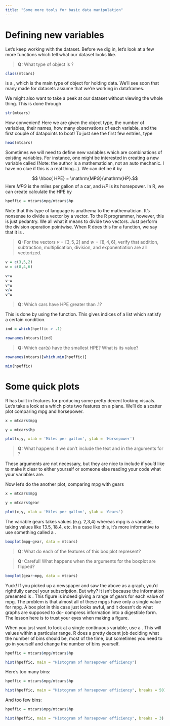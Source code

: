 ```yaml
---
title: "Some more tools for basic data manipulation"
---
```



# Defining new variables

Let's keep working with the \texttt{mtcars} dataset. Before we dig in, let's look at a few more functions which tell what our dataset looks like.


> __Q:__ What type of object is \texttt{mtcars}? 


```r

class(mtcars) 
```

\texttt{mtcars} is a \textbf{data frame}, which is the main type of object for holding data.  We'll see soon that many \textbf{packages} made for datasets assume that we're working in dataframes.

We might also want to take a peek at our dataset without viewing the whole thing.  This is done through

```r

str(mtcars) 
```

How convenient!  Here we are given the object type, the number of variables, their names, how many observations of each variable, and the first couple of datapoints to boot!  To just see the first few entries, type

```r

head(mtcars) 
```

Sometimes we will need to define new variables which are combinations of existing variables.  For instance, one might be interested in creating a new variable called \textbf{horsepower efficiency} (Note: the author is a mathematician, not an auto mechanic.  I have no clue if this is a real thing...).  We can define it by 

$$ \hbox{ HPE} = \mathrm{MPG}/\mathrm{HP}.$$
Here $MPG$ is the miles per gallon of a car, and $HP$ is its horsepower. In R, we can create calculate the HPE by 

```r

hpeffic = mtcars$mpg/mtcars$hp 
```

Note that this type of language is anathema to the mathematician.  It's nonsense to divide a vector by a vector.  To the R programmer, however, this is just pedantry.  We all \textit{know} what it means to divide two vectors.  Just perform the division operation pointwise.  When R does this for a function, we say that it is \textbf{vectorized}.


> __Q:__ For the vectors $v = [3,5,2]$ and $w = [8,4,6]$, verify that addition, subtraction, multiplication, division, and exponentiation are all vectorized.

```r

v = c(3,5,2)
w = c(8,4,6)

v+w
v-w
v*w
v/w
v^w
```


> __Q:__ Which cars have HPE greater than .1? 

This is done by using the \texttt{which} function.  This gives indices of a list which satisfy a certain condition.

```r

ind = which(hpeffic > .1)

rownames(mtcars)[ind]
```

> __Q:__ Which car(s) have the smallest HPE? What is its value?

```r

rownames(mtcars)[which.min(hpeffic)]

min(hpeffic)

```



# Some quick plots

R has built in features for producing some pretty decent looking visuals.  Let's take a look at a \textbf{scatterplot} which plots two features on a plane.  We'll do a scatter plot comparing mpg and horsepower.

```r
x = mtcars$mpg

y = mtcars$hp

plot(x,y, xlab = 'Miles per gallon', ylab = 'Horsepower')


```

> __Q:__ What happens if we don't include the text \texttt{xlab} and \texttt{ylab} in the arguments for \texttt{plot}?

These arguments are not necessary, but they are nice to include if you'd like to make it clear to either yourself or someone else reading your code what your variables are.


Now let's do the another plot, comparing mpg with gears

```r
x = mtcars$mpg

y = mtcars$gear

plot(x,y, xlab = 'Miles per gallon', ylab = 'Gears')


```


The variable gears takes \textbf{discrete} values (e.g. 2,3,4) whereas mpg is a \textbf{continuous} varaible, taking values like 13.5, 18.4, etc.  In a case like this, it's more informative to use something called a \textbf{box plot}.


```r

boxplot(mpg~gear, data = mtcars)
```

> __Q:__ What do each of the features of this box plot represent?

> __Q:__ Careful! What happens when the arguments for the boxplot are flipped?


```r

boxplot(gear~mpg, data = mtcars)
```

Yuck! If you picked up a newspaper and saw the above as a graph, you'd rightfully cancel your subscription.  But why?  It isn't because the information presented is \textit{incorrect}.  This figure is indeed giving a range of gears for each value of mpg.  The problem is that almost all of these mpgs have only a single value for mpg.  A box plot in this case just looks awful, and it doesn't do what graphs are supposed to do- compress information into a digestible form.  The lesson here is to trust your eyes when making a figure.  

When you just want to look at a single continuous variable, use a \textbf{histogram}. This will \textbf{bin} values within a particular range.  R does a pretty decent job deciding what the number of bins should be, most of the time, but sometimes you need to go in yourself and change the number of bins yourself.

```r


hpeffic = mtcars$mpg/mtcars$hp

hist(hpeffic, main = "Histogram of horsepower efficiency")
```

Here's too many bins:

```r


hpeffic = mtcars$mpg/mtcars$hp

hist(hpeffic, main = "Histogram of horsepower efficiency", breaks = 50)
```

And too few bins:


```r


hpeffic = mtcars$mpg/mtcars$hp

hist(hpeffic, main = "Histogram of horsepower efficiency", breaks = 3)
```




